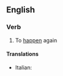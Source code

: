 ==English==

===Verb===
{{en-verb|rehappens|rehappening|rehappened}}  {{intransitive}}

# To [[happen]] again

====Translations====
{{top}}
* Italian: {{t-|it|riaccadere}}
{{mid}}

{{bottom}}
